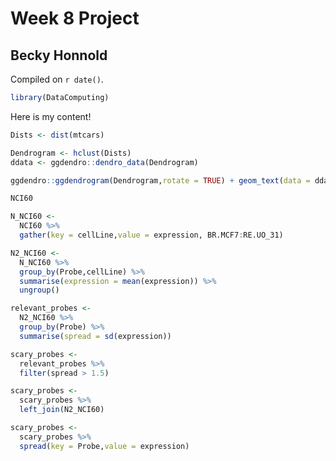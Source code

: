# Week 8 Project

## Becky Honnold

<!-- leave this material as is -->
Compiled on `r date()`.

```{r include = FALSE}
library(DataComputing)
```
<!-- put your content after this line -->

Here is my content!

```{r}
Dists <- dist(mtcars)

Dendrogram <- hclust(Dists)
ddata <- ggdendro::dendro_data(Dendrogram)

ggdendro::ggdendrogram(Dendrogram,rotate = TRUE) + geom_text(data = ddata$labels, aes(x = x,y = y, label = label, vjust = 0))
```
```{r}
NCI60

N_NCI60 <-
  NCI60 %>%
  gather(key = cellLine,value = expression, BR.MCF7:RE.UO_31)

N2_NCI60 <-
  N_NCI60 %>%
  group_by(Probe,cellLine) %>%
  summarise(expression = mean(expression)) %>%
  ungroup()

relevant_probes <-
  N2_NCI60 %>%
  group_by(Probe) %>%
  summarise(spread = sd(expression))

scary_probes <-
  relevant_probes %>%
  filter(spread > 1.5)

scary_probes <-
  scary_probes %>%
  left_join(N2_NCI60)

scary_probes <-
  scary_probes %>%
  spread(key = Probe,value = expression)
```

